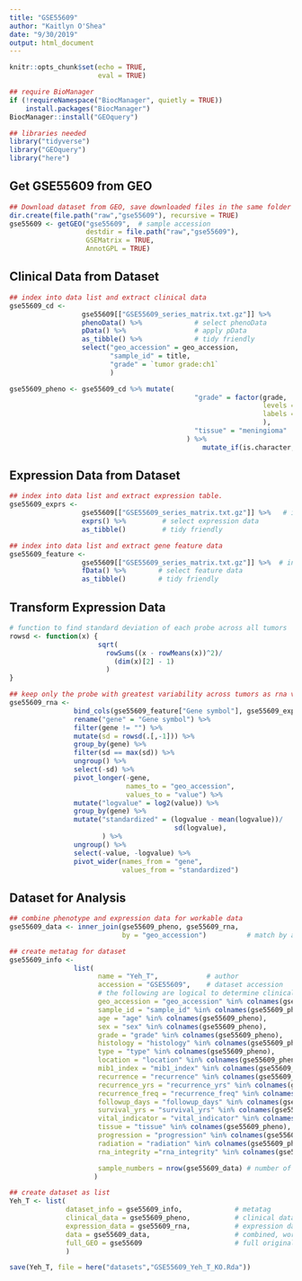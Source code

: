 ```yaml
---
title: "GSE55609"
author: "Kaitlyn O'Shea"
date: "9/30/2019"
output: html_document
---
```



```r
knitr::opts_chunk$set(echo = TRUE,
                      eval = TRUE)
```

```r
## require BioManager
if (!requireNamespace("BiocManager", quietly = TRUE))
    install.packages("BiocManager")
BiocManager::install("GEOquery") 
```

```r
## libraries needed
library("tidyverse")
library("GEOquery")
library("here")
```

## Get GSE55609 from GEO
```r
## Download dataset from GEO, save downloaded files in the same folder as this .Rmd file.
dir.create(file.path("raw","gse55609"), recursive = TRUE)
gse55609 <- getGEO("gse55609",  # sample accession 
                   destdir = file.path("raw","gse55609"),
                   GSEMatrix = TRUE,
                   AnnotGPL = TRUE)
```

## Clinical Data from Dataset
```r
## index into data list and extract clinical data
gse55609_cd <-
                  gse55609[["GSE55609_series_matrix.txt.gz"]] %>%           # index into list 
                  phenoData() %>%             # select phenoData
                  pData() %>%                 # apply pData
                  as_tibble() %>%             # tidy friendly
                  select("geo_accession" = geo_accession,
                         "sample_id" = title,
                         "grade" = `tumor grade:ch1` 
                         ) 

gse55609_pheno <- gse55609_cd %>% mutate(
                                              "grade" = factor(grade, 
                                                               levels = c("WHO grade I", "WHO grade II", "WHO grade III"), 
                                                               labels = c("I", "II", "III")
                                                               ),
                                              "tissue" = "meningioma"
                                            ) %>% 
                                                mutate_if(is.character, as.factor)
```

## Expression Data from Dataset
```r
## index into data list and extract expression table.
gse55609_exprs <- 
                  gse55609[["GSE55609_series_matrix.txt.gz"]] %>%   # index into list 
                  exprs() %>%         # select expression data
                  as_tibble()         # tidy friendly

## index into data list and extract gene feature data
gse55609_feature <- 
                  gse55609[["GSE55609_series_matrix.txt.gz"]] %>%  # index into list 
                  fData() %>%        # select feature data
                  as_tibble()        # tidy friendly
```

## Transform Expression Data
``` r
# function to find standard deviation of each probe across all tumors
rowsd <- function(x) {
                      sqrt(
                        rowSums((x - rowMeans(x))^2)/
                          (dim(x)[2] - 1)
                        )
}

## keep only the probe with greatest variability across tumors as rna variable and gene names
gse55609_rna <-
                bind_cols(gse55609_feature["Gene symbol"], gse55609_exprs) %>% # add gene name to expression data
                rename("gene" = "Gene symbol") %>%                             # rename name variable as 'gene' 
                filter(gene != "") %>%                                         # keep only data for named genes
                mutate(sd = rowsd(.[,-1])) %>%                                 # calculate sd for each probe, index out gene name
                group_by(gene) %>%                                             # group probes by gene
                filter(sd == max(sd)) %>%                                      # keep the probe with the max variation for each gene
                ungroup() %>%                                                  # ungroup by genes 
                select(-sd) %>%                                                # select all but sd column
                pivot_longer(-gene,                                            # do not group by gene 
                             names_to = "geo_accession",                       # 'key' via gather
                             values_to = "value") %>%                          
                mutate("logvalue" = log2(value)) %>%                           # log2 transform expression for variance stabilization 
                group_by(gene) %>%                                             # standardize for cross data set comparison
                mutate("standardized" = (logvalue - mean(logvalue))/           # center at mean for gene 
                                         sd(logvalue),                         # scale by sd for gene
                       ) %>%
                ungroup() %>%                                                  # ungroup by genes 
                select(-value, -logvalue) %>%                                  # select all but sd column
                pivot_wider(names_from = "gene",                               # final format genes as rows
                            values_from = "standardized")                      # final format expression across accession as column
```

## Dataset for Analysis
```r
## combine phenotype and expression data for workable data
gse55609_data <- inner_join(gse55609_pheno, gse55609_rna, 
                            by = "geo_accession")          # match by accession

## create metatag for dataset
gse55609_info <-  
                list(
                      name = "Yeh_T",            # author
                      accession = "GSE55609",    # dataset accession 
                      # the following are logical to determine clinical data available for dataset
                      geo_accession = "geo_accession" %in% colnames(gse55609_pheno),
                      sample_id = "sample_id" %in% colnames(gse55609_pheno),
                      age = "age" %in% colnames(gse55609_pheno),
                      sex = "sex" %in% colnames(gse55609_pheno),
                      grade = "grade" %in% colnames(gse55609_pheno),
                      histology = "histology" %in% colnames(gse55609_pheno),
                      type = "type" %in% colnames(gse55609_pheno),
                      location = "location" %in% colnames(gse55609_pheno),
                      mib1_index = "mib1_index" %in% colnames(gse55609_pheno),
                      recurrence = "recurrence" %in% colnames(gse55609_pheno),
                      recurrence_yrs = "recurrence_yrs" %in% colnames(gse55609_pheno),
                      recurrence_freq = "recurrence_freq" %in% colnames(gse55609_pheno),
                      followup_days = "followup_days" %in% colnames(gse55609_pheno),
                      survival_yrs = "survival_yrs" %in% colnames(gse55609_pheno),
                      vital_indicator = "vital_indicator" %in% colnames(gse55609_pheno),
                      tissue = "tissue" %in% colnames(gse55609_pheno),
                      progression = "progression" %in% colnames(gse55609_pheno),
                      radiation = "radiation" %in% colnames(gse55609_pheno),
                      rna_integrity ="rna_integrity" %in% colnames(gse55609_pheno),

                      sample_numbers = nrow(gse55609_data) # number of samples
                     )

## create dataset as list 
Yeh_T <- list(
              dataset_info = gse55609_info,             # metatag
              clinical_data = gse55609_pheno,           # clinical data
              expression_data = gse55609_rna,           # expression data
              data = gse55609_data,                     # combined, workable data
              full_GEO = gse55609                       # full original download from GEO
              )
```
```r
save(Yeh_T, file = here("datasets","GSE55609_Yeh_T_KO.Rda")) 
```